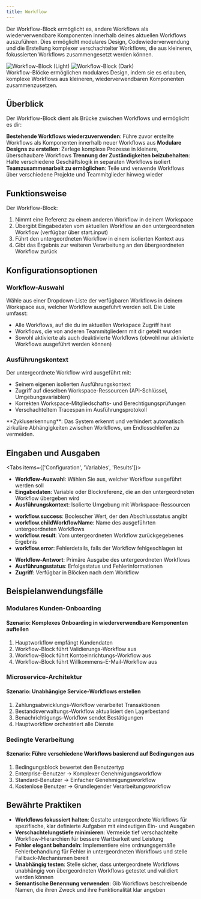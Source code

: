 ```yaml
---
title: Workflow
---
```



Der Workflow-Block ermöglicht es, andere Workflows als wiederverwendbare Komponenten innerhalb deines aktuellen Workflows auszuführen. Dies ermöglicht modulares Design, Codewiederverwendung und die Erstellung komplexer verschachtelter Workflows, die aus kleineren, fokussierten Workflows zusammengesetzt werden können.

<div className="my-6 grid gap-4 sm:grid-cols-2">
  <Image
    src="/static/blocks/workflow.png"
    alt="Workflow-Block (Light)"
    width={560}
    height={340}
    className="rounded-xl border border-border shadow-sm"
  />
  <Image
    src="/static/blocks/workflow-dark.png"
    alt="Workflow-Block (Dark)"
    width={560}
    height={340}
    className="rounded-xl border border-border shadow-sm"
  />
</div>

<Callout type="info">
  Workflow-Blöcke ermöglichen modulares Design, indem sie es erlauben, komplexe Workflows aus kleineren, wiederverwendbaren Komponenten zusammenzusetzen.
</Callout>

## Überblick

Der Workflow-Block dient als Brücke zwischen Workflows und ermöglicht es dir:

<Steps>
  <Step>
    <strong>Bestehende Workflows wiederzuverwenden</strong>: Führe zuvor erstellte Workflows als Komponenten innerhalb neuer Workflows aus
  </Step>
  <Step>
    <strong>Modulare Designs zu erstellen</strong>: Zerlege komplexe Prozesse in kleinere, überschaubare Workflows
  </Step>
  <Step>
    <strong>Trennung der Zuständigkeiten beizubehalten</strong>: Halte verschiedene Geschäftslogik in separaten Workflows isoliert
  </Step>
  <Step>
    <strong>Teamzusammenarbeit zu ermöglichen</strong>: Teile und verwende Workflows über verschiedene Projekte und Teammitglieder hinweg wieder
  </Step>
</Steps>

## Funktionsweise

Der Workflow-Block:

1. Nimmt eine Referenz zu einem anderen Workflow in deinem Workspace
2. Übergibt Eingabedaten vom aktuellen Workflow an den untergeordneten Workflow (verfügbar über start.input)
3. Führt den untergeordneten Workflow in einem isolierten Kontext aus
4. Gibt das Ergebnis zur weiteren Verarbeitung an den übergeordneten Workflow zurück

## Konfigurationsoptionen

### Workflow-Auswahl

Wähle aus einer Dropdown-Liste der verfügbaren Workflows in deinem Workspace aus, welcher Workflow ausgeführt werden soll. Die Liste umfasst:

- Alle Workflows, auf die du im aktuellen Workspace Zugriff hast
- Workflows, die von anderen Teammitgliedern mit dir geteilt wurden
- Sowohl aktivierte als auch deaktivierte Workflows (obwohl nur aktivierte Workflows ausgeführt werden können)

### Ausführungskontext

Der untergeordnete Workflow wird ausgeführt mit:

- Seinem eigenen isolierten Ausführungskontext
- Zugriff auf dieselben Workspace-Ressourcen (API-Schlüssel, Umgebungsvariablen)
- Korrekten Workspace-Mitgliedschafts- und Berechtigungsprüfungen
- Verschachteltem Tracespan im Ausführungsprotokoll

<Callout type="warning">
  **Zykluserkennung**: Das System erkennt und verhindert automatisch zirkuläre Abhängigkeiten zwischen Workflows, um Endlosschleifen zu vermeiden.
</Callout>

## Eingaben und Ausgaben

<Tabs items={['Configuration', 'Variables', 'Results']}>
  <Tab>
    <ul className="list-disc space-y-2 pl-6">
      <li>
        <strong>Workflow-Auswahl</strong>: Wählen Sie aus, welcher Workflow ausgeführt werden soll
      </li>
      <li>
        <strong>Eingabedaten</strong>: Variable oder Blockreferenz, die an den untergeordneten Workflow übergeben wird
      </li>
      <li>
        <strong>Ausführungskontext</strong>: Isolierte Umgebung mit Workspace-Ressourcen
      </li>
    </ul>
  </Tab>
  <Tab>
    <ul className="list-disc space-y-2 pl-6">
      <li>
        <strong>workflow.success</strong>: Boolescher Wert, der den Abschlussstatus angibt
      </li>
      <li>
        <strong>workflow.childWorkflowName</strong>: Name des ausgeführten untergeordneten Workflows
      </li>
      <li>
        <strong>workflow.result</strong>: Vom untergeordneten Workflow zurückgegebenes Ergebnis
      </li>
      <li>
        <strong>workflow.error</strong>: Fehlerdetails, falls der Workflow fehlgeschlagen ist
      </li>
    </ul>
  </Tab>
  <Tab>
    <ul className="list-disc space-y-2 pl-6">
      <li>
        <strong>Workflow-Antwort</strong>: Primäre Ausgabe des untergeordneten Workflows
      </li>
      <li>
        <strong>Ausführungsstatus</strong>: Erfolgsstatus und Fehlerinformationen
      </li>
      <li>
        <strong>Zugriff</strong>: Verfügbar in Blöcken nach dem Workflow
      </li>
    </ul>
  </Tab>
</Tabs>

## Beispielanwendungsfälle

### Modulares Kunden-Onboarding

<div className="mb-4 rounded-md border p-4">
  <h4 className="font-medium">Szenario: Komplexes Onboarding in wiederverwendbare Komponenten aufteilen</h4>
  <ol className="list-decimal pl-5 text-sm">
    <li>Hauptworkflow empfängt Kundendaten</li>
    <li>Workflow-Block führt Validierungs-Workflow aus</li>
    <li>Workflow-Block führt Kontoeinrichtungs-Workflow aus</li>
    <li>Workflow-Block führt Willkommens-E-Mail-Workflow aus</li>
  </ol>
</div>

### Microservice-Architektur

<div className="mb-4 rounded-md border p-4">
  <h4 className="font-medium">Szenario: Unabhängige Service-Workflows erstellen</h4>
  <ol className="list-decimal pl-5 text-sm">
    <li>Zahlungsabwicklungs-Workflow verarbeitet Transaktionen</li>
    <li>Bestandsverwaltungs-Workflow aktualisiert den Lagerbestand</li>
    <li>Benachrichtigungs-Workflow sendet Bestätigungen</li>
    <li>Hauptworkflow orchestriert alle Dienste</li>
  </ol>
</div>

### Bedingte Verarbeitung

<div className="mb-4 rounded-md border p-4">
  <h4 className="font-medium">Szenario: Führe verschiedene Workflows basierend auf Bedingungen aus</h4>
  <ol className="list-decimal pl-5 text-sm">
    <li>Bedingungsblock bewertet den Benutzertyp</li>
    <li>Enterprise-Benutzer → Komplexer Genehmigungsworkflow</li>
    <li>Standard-Benutzer → Einfacher Genehmigungsworkflow</li>
    <li>Kostenlose Benutzer → Grundlegender Verarbeitungsworkflow</li>
  </ol>
</div>

## Bewährte Praktiken

- **Workflows fokussiert halten**: Gestalte untergeordnete Workflows für spezifische, klar definierte Aufgaben mit eindeutigen Ein- und Ausgaben
- **Verschachtelungstiefe minimieren**: Vermeide tief verschachtelte Workflow-Hierarchien für bessere Wartbarkeit und Leistung
- **Fehler elegant behandeln**: Implementiere eine ordnungsgemäße Fehlerbehandlung für Fehler in untergeordneten Workflows und stelle Fallback-Mechanismen bereit
- **Unabhängig testen**: Stelle sicher, dass untergeordnete Workflows unabhängig von übergeordneten Workflows getestet und validiert werden können
- **Semantische Benennung verwenden**: Gib Workflows beschreibende Namen, die ihren Zweck und ihre Funktionalität klar angeben
